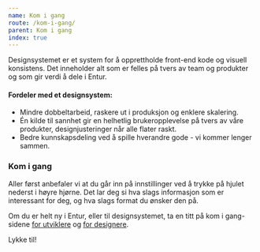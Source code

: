 ```yaml
---
name: Kom i gang
route: /kom-i-gang/
parent: Kom i gang
index: true
---
```



<PageHeader title="Introduksjon">
  Designsystemet er et system for å opprettholde front-end kode og visuell
  konsistens. Det inneholder alt som er felles på tvers av team og produkter og
  som gir verdi å dele i Entur.
</PageHeader>

#### Fordeler med et designsystem:

- Mindre dobbeltarbeid, raskere ut i produksjon og enklere skalering.
- Én kilde til sannhet gir en helhetlig brukeropplevelse på tvers av våre produkter, designjusteringer når alle flater raskt.
- Bedre kunnskapsdeling ved å spille hverandre gode - vi kommer lenger sammen.

### Kom i gang

Aller først anbefaler vi at du går inn på innstillinger ved å trykke på hjulet nederst i høyre hjørne. Det lar deg si hva slags informasjon som er interessant for deg, og hva slags format du ønsker den på.

Om du er helt ny i Entur, eller til designsystemet, ta en titt på kom i gang-sidene [for utviklere](/kom-i-gang/for-utviklere) og [for designere](/kom-i-gang/for-designere).

Lykke til!
